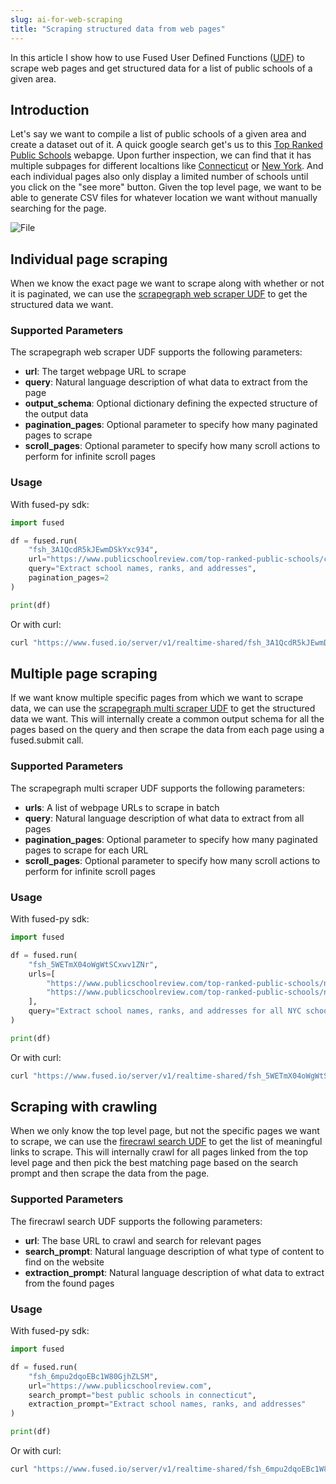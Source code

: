 ```yaml
---
slug: ai-for-web-scraping
title: "Scraping structured data from web pages"
---
```


In this article I show how to use Fused User Defined Functions ([UDF](/core-concepts/write/)) to scrape web pages and get structured data for a list of public schools of a given area.


## Introduction

Let's say we want to compile a list of public schools of a given area and create a dataset out of it. A quick google search get's us to this [Top Ranked Public Schools](https://www.publicschoolreview.com/top-ranked-public-schools) webapge. Upon further inspection, we can find that it has multiple subpages for different localtions like [Connecticut](https://www.publicschoolreview.com/top-ranked-public-schools/connecticut) or [New York](https://www.publicschoolreview.com/top-ranked-public-schools/new-york).
And each individual pages also only display a limited number of schools until you click on the "see more" button. Given the top level page, we want to be able to generate CSV files for whatever location we want without manually searching for the page.


<div style={{textAlign: 'center'}}>
<img src={SeeMoreImg} alt="File" style={{}} />
</div>

## Individual page scraping

When we know the exact page we want to scrape along with whether or not it is paginated, we can use the [scrapegraph web scraper UDF](https://www.fused.io/workbench/udf/catalog/scrapegraph_web_scraper-0a121078-1b03-4c62-ba23-274ffb4c7568) to get the structured data we want.

### Supported Parameters

The scrapegraph web scraper UDF supports the following parameters:

- **url**: The target webpage URL to scrape
- **query**: Natural language description of what data to extract from the page
- **output_schema**: Optional dictionary defining the expected structure of the output data
- **pagination_pages**: Optional parameter to specify how many paginated pages to scrape
- **scroll_pages**: Optional parameter to specify how many scroll actions to perform for infinite scroll pages

### Usage

With fused-py sdk:

```python
import fused

df = fused.run(
    "fsh_3A1QcdR5kJEwmDSkYxc934",
    url="https://www.publicschoolreview.com/top-ranked-public-schools/connecticut/tab/all/num/1",
    query="Extract school names, ranks, and addresses",
    pagination_pages=2
)

print(df)
```

Or with curl:

```bash
curl "https://www.fused.io/server/v1/realtime-shared/fsh_3A1QcdR5kJEwmDSkYxc934/run/file?dtype_out_vector=csv"
```

## Multiple page scraping

If we want know multiple specific pages from which we want to scrape data, we can use the [scrapegraph multi scraper UDF](https://www.fused.io/workbench/udf/catalog/scrapegraph_multi_scraper-8aaafa63-3888-4f12-8d31-6e3f9098b2ae) to get the structured data we want.
This will internally create a common output schema for all the pages based on the query and then scrape the data from each page using a fused.submit call.

### Supported Parameters

The scrapegraph multi scraper UDF supports the following parameters:

- **urls**: A list of webpage URLs to scrape in batch
- **query**: Natural language description of what data to extract from all pages
- **pagination_pages**: Optional parameter to specify how many paginated pages to scrape for each URL
- **scroll_pages**: Optional parameter to specify how many scroll actions to perform for infinite scroll pages

### Usage

With fused-py sdk:

```python
import fused

df = fused.run(
    "fsh_5WETmX04oWgWtSCxwv1ZNr",
    urls=[
        "https://www.publicschoolreview.com/top-ranked-public-schools/new-york/tab/all/num/1",
        "https://www.publicschoolreview.com/top-ranked-public-schools/new-york/tab/all/num/3",
    ],
    query="Extract school names, ranks, and addresses for all NYC schools"
)

print(df)
```

Or with curl:

```bash
curl "https://www.fused.io/server/v1/realtime-shared/fsh_5WETmX04oWgWtSCxwv1ZNr/run/file?&dtype_out_vector=csv"
```

## Scraping with crawling

When we only know the top level page, but not the specific pages we want to scrape, we can use the [firecrawl search UDF](https://www.fused.io/workbench/udf/catalog/firecrawl_search-43935d03-7e82-4173-baa8-2f0e63d0c473) to get the list of meaningful links to scrape.
This will internally crawl for all pages linked from the top level page and then pick the best matching page based on the search prompt and then scrape the data from the page.

### Supported Parameters

The firecrawl search UDF supports the following parameters:

- **url**: The base URL to crawl and search for relevant pages
- **search_prompt**: Natural language description of what type of content to find on the website
- **extraction_prompt**: Natural language description of what data to extract from the found pages

### Usage

With fused-py sdk:

```python
import fused

df = fused.run(
    "fsh_6mpu2dqoEBc1W80GjhZLSM",
    url="https://www.publicschoolreview.com",
    search_prompt="best public schools in connecticut",
    extraction_prompt="Extract school names, ranks, and addresses"
)

print(df)
```

Or with curl:

```bash
curl "https://www.fused.io/server/v1/realtime-shared/fsh_6mpu2dqoEBc1W80GjhZLSM/run/file?dtype_out_vector=csv"
```

